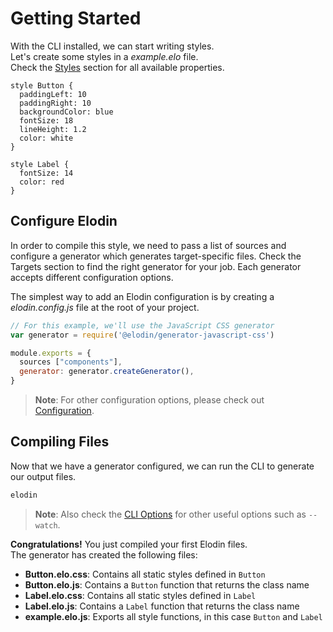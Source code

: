

# Getting Started

With the CLI installed, we can start writing styles.<br />
Let's create some styles in a _example.elo_ file.<br />
Check the [Styles](/docs/language/styles) section for all available properties.

```elodin copy name=components/example.elo
style Button {
  paddingLeft: 10
  paddingRight: 10
  backgroundColor: blue
  fontSize: 18
  lineHeight: 1.2
  color: white
}

style Label {
  fontSize: 14
  color: red
}
```

## Configure Elodin

In order to compile this style, we need to pass a list of sources and configure a generator which generates target-specific files. Check the Targets section to find the right generator for your job. Each generator accepts different configuration options.<br />

The simplest way to add an Elodin configuration is by creating a _elodin.config.js_ file at the root of your project.

```javascript name=elodin.config.js copy
// For this example, we'll use the JavaScript CSS generator
var generator = require('@elodin/generator-javascript-css')

module.exports = {
  sources ["components"],
  generator: generator.createGenerator(),
}
```

> **Note**: For other configuration options, please check out [Configuration](/docs/setup/configuration).

## Compiling Files

Now that we have a generator configured, we can run the CLI to generate our output files.

```sh copy
elodin
```

> **Note**: Also check the [CLI Options](/docs/api/cli) for other useful options such as `--watch`.

**Congratulations!** You just compiled your first Elodin files.<br />
The generator has created the following files:

- **Button.elo.css**: Contains all static styles defined in `Button`
- **Button.elo.js**: Contains a `Button` function that returns the class name
- **Label.elo.css**: Contains all static styles defined in `Label`
- **Label.elo.js**: Contains a `Label` function that returns the class name
- **example.elo.js**: Exports all style functions, in this case `Button` and `Label`
